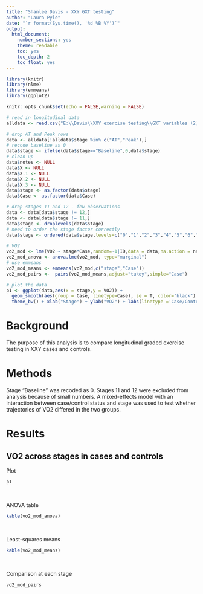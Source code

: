 ```yaml
---
title: "Shanlee Davis - XXY GXT testing"
author: "Laura Pyle"
date: "`r format(Sys.time(), '%d %B %Y')`"
output:
  html_document:
    number_sections: yes
    theme: readable
    toc: yes
    toc_depth: 2
    toc_float: yes
---
```


```r
library(knitr)
library(nlme)
library(emmeans)
library(ggplot2)

knitr::opts_chunk$set(echo = FALSE,warning = FALSE)

# read in longitudinal data
alldata <- read.csv("E:\\Davis\\XXY exercise testing\\GXT variables (2).csv")

# drop AT and Peak rows
data <- alldata[!alldata$stage %in% c("AT","Peak"),]
# recode baseline as 0
data$stage <- ifelse(data$stage=="Baseline",0,data$stage)
# clean up
data$notes <- NULL
data$X <- NULL
data$X.1 <- NULL
data$X.2 <- NULL
data$X.3 <- NULL
data$stage <- as.factor(data$stage)
data$Case <- as.factor(data$Case)

# drop stages 11 and 12 - few observations
data <- data[data$stage != 12,]
data <- data[data$stage != 11,]
data$stage <- droplevels(data$stage)
# need to order the stage factor correctly
data$stage <- ordered(data$stage,levels=c("0","1","2","3","4","5","6","7","8","9","10"))

# VO2 
vo2_mod <- lme(VO2 ~ stage*Case,random=~1|ID,data = data,na.action = na.omit)
vo2_mod_anova <- anova.lme(vo2_mod, type="marginal")
# use emmeans 
vo2_mod_means <- emmeans(vo2_mod,c("stage","Case"))
vo2_mod_pairs <-  pairs(vo2_mod_means,adjust="tukey",simple="Case")

# plot the data
p1 <- ggplot(data,aes(x = stage,y = VO2)) +
  geom_smooth(aes(group = Case, linetype=Case), se = T, color="black") + 
  theme_bw() + xlab("Stage") + ylab("VO2") + labs(linetype ='Case/Control')

```

# Background

The purpose of this analysis is to compare longitudinal graded exercise testing in XXY cases and controls.

# Methods

Stage "Baseline" was recoded as 0.  Stages 11 and 12 were excluded from analysis because of small numbers.  A mixed-effects model with an interaction between case/control status and stage was used to test whether trajectories of VO2 differed in the two groups.

# Results

## VO2 across stages in cases and controls

Plot

```r
p1
```
<br>

ANOVA table

```r
kable(vo2_mod_anova)
```
<br>

Least-squares means

```r
kable(vo2_mod_means)
```
<br>

Comparison at each stage

```r
vo2_mod_pairs
```
<br>

